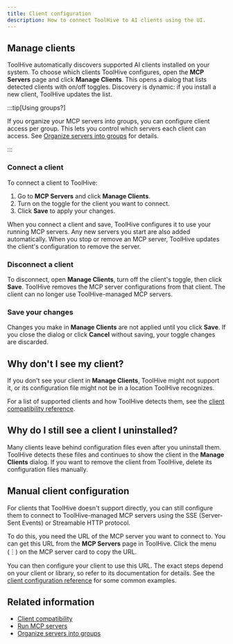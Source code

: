```yaml
---
title: Client configuration
description: How to connect ToolHive to AI clients using the UI.
---
```



<ClientIntro term='Connect' />

## Manage clients

ToolHive automatically discovers supported AI clients installed on your system.
To choose which clients ToolHive configures, open the **MCP Servers** page and
click **Manage Clients**. This opens a dialog that lists detected clients with
on/off toggles. Discovery is dynamic: if you install a new client, ToolHive
updates the list.

:::tip[Using groups?]

If you organize your MCP servers into groups, you can configure client access
per group. This lets you control which servers each client can access. See
[Organize servers into groups](./group-management.mdx) for details.

:::

### Connect a client

To connect a client to ToolHive:

1. Go to **MCP Servers** and click **Manage Clients**.
2. Turn on the toggle for the client you want to connect.
3. Click **Save** to apply your changes.

When you connect a client and save, ToolHive configures it to use your running
MCP servers. Any new servers you start are also added automatically. When you
stop or remove an MCP server, ToolHive updates the client's configuration to
remove the server.

### Disconnect a client

To disconnect, open **Manage Clients**, turn off the client's toggle, then click
**Save**. ToolHive removes the MCP server configurations from that client. The
client can no longer use ToolHive-managed MCP servers.

### Save your changes

Changes you make in **Manage Clients** are not applied until you click **Save**.
If you close the dialog or click **Cancel** without saving, your toggle changes
are discarded.

## Why don't I see my client?

If you don't see your client in **Manage Clients**, ToolHive might not support
it, or its configuration file might not be in a location ToolHive recognizes.

For a list of supported clients and how ToolHive detects them, see the
[client compatibility reference](../reference/client-compatibility.mdx).

## Why do I still see a client I uninstalled?

Many clients leave behind configuration files even after you uninstall them.
ToolHive detects these files and continues to show the client in the **Manage
Clients** dialog. If you want to remove the client from ToolHive, delete its
configuration files manually.

## Manual client configuration

For clients that ToolHive doesn't support directly, you can still configure them
to connect to ToolHive-managed MCP servers using the SSE (Server-Sent Events) or
Streamable HTTP protocol.

To do this, you need the URL of the MCP server you want to connect to. You can
get this URL from the **MCP Servers** page in ToolHive. Click the menu (︙) on
the MCP server card to copy the URL.

You can then configure your client to use this URL. The exact steps depend on
your client or library, so refer to its documentation for details. See the
[client configuration reference](../reference/client-compatibility.mdx#manual-configuration)
for some common examples.

## Related information

- [Client compatibility](../reference/client-compatibility.mdx)
- [Run MCP servers](./run-mcp-servers.mdx)
- [Organize servers into groups](./group-management.mdx)
